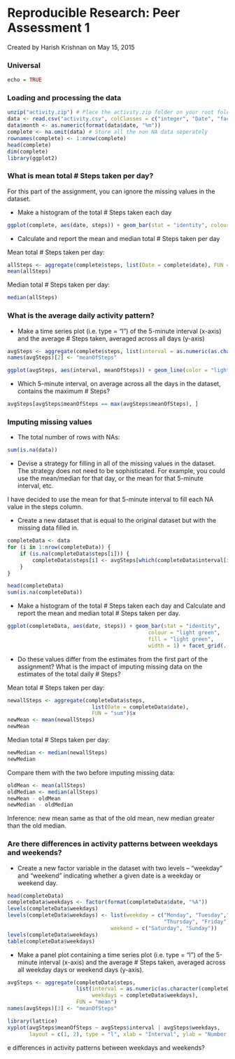 Reproducible Research: Peer Assessment 1
==========================================
Created by Harish Krishnan on May 15, 2015

### Universal
```r
echo = TRUE

```

### Loading and processing the data
```r
unzip("activity.zip") # Place the activity.zip folder on your root folder. In my case, documents folder.
data <- read.csv("activity.csv", colClasses = c("integer", "Date", "factor"))
data$month <- as.numeric(format(data$date, "%m"))
complete <- na.omit(data) # Store all the non NA data seperately
rownames(complete) <- 1:nrow(complete)
head(complete)
dim(complete)
library(ggplot2)
```


### What is mean total # Steps taken per day?
For this part of the assignment, you can ignore the missing values in the dataset.

* Make a histogram of the total # Steps taken each day
```r
ggplot(complete, aes(date, steps)) + geom_bar(stat = "identity", colour = "light green", fill = "light green", width = 1) + facet_grid(. ~ month, scales = "free") + labs(title = "Histogram of Total # Steps Taken Each Day", x = "Date", y = "Total # Steps") + theme_bw()
```

* Calculate and report the mean and median total # Steps taken per day

Mean total # Steps taken per day:
```r
allSteps <- aggregate(complete$steps, list(Date = complete$date), FUN = "sum")$x
mean(allSteps)
```
Median total # Steps taken per day:
```r
median(allSteps)
```

### What is the average daily activity pattern?
* Make a time series plot (i.e. type = "l") of the 5-minute interval (x-axis) and the average # Steps taken, averaged across all days (y-axis)

```r
avgSteps <- aggregate(complete$steps, list(interval = as.numeric(as.character(complete$interval))), FUN = "mean")
names(avgSteps)[2] <- "meanOfSteps"

ggplot(avgSteps, aes(interval, meanOfSteps)) + geom_line(color = "light green", size = 1) + labs(title = "Time Series Plot of the 5-minute Interval", x = "5-minute intervals", y = "Average # Steps Taken") + theme_classic()
```

* Which 5-minute interval, on average across all the days in the dataset, contains the maximum # Steps?
```r
avgSteps[avgSteps$meanOfSteps == max(avgSteps$meanOfSteps), ]
```

### Imputing missing values
* The total number of rows with NAs:

```r
sum(is.na(data))
```

* Devise a strategy for filling in all of the missing values in the dataset. The strategy does not need to be sophisticated. For example, you could use the mean/median for that day, or the mean for that 5-minute interval, etc.

I have decided to use the mean for that 5-minute interval to fill each NA value in the steps column.

* Create a new dataset that is equal to the original dataset but with the missing data filled in.

```r
completeData <- data 
for (i in 1:nrow(completeData)) {
    if (is.na(completeData$steps[i])) {
        completeData$steps[i] <- avgSteps[which(completeData$interval[i] == avgSteps$interval), ]$meanOfSteps
    }
}

head(completeData)
sum(is.na(completeData))
```

* Make a histogram of the total # Steps taken each day and Calculate and report the mean and median total # Steps taken per day. 

```r
ggplot(completeData, aes(date, steps)) + geom_bar(stat = "identity",
                                             colour = "light green",
                                             fill = "light green",
                                             width = 1) + facet_grid(. ~ month, scales = "free") + labs(title = "Histogram of Total # Steps Taken Each Day (complete)", x = "Date", y = "Total # Steps")+theme_bw()
```

* Do these values differ from the estimates from the first part of the assignment? What is the impact of imputing missing data on the estimates of the total daily # Steps?

Mean total # Steps taken per day:
```r
newallSteps <- aggregate(completeData$steps, 
                           list(Date = completeData$date), 
                           FUN = "sum")$x
newMean <- mean(newallSteps)
newMean
```
Median total # Steps taken per day:
```r
newMedian <- median(newallSteps)
newMedian
```
Compare them with the two before imputing missing data:
```r
oldMean <- mean(allSteps)
oldMedian <- median(allSteps)
newMean - oldMean
newMedian - oldMedian
```
Inference: new mean same as that of the old mean, new median greater than the old median. 

### Are there differences in activity patterns between weekdays and weekends?

* Create a new factor variable in the dataset with two levels -- "weekday" and "weekend" indicating whether a given date is a weekday or weekend day.

```r
head(completeData)
completeData$weekdays <- factor(format(completeData$date, "%A"))
levels(completeData$weekdays)
levels(completeData$weekdays) <- list(weekday = c("Monday", "Tuesday","Wednesday", 
                                                  "Thursday", "Friday"),
                                 weekend = c("Saturday", "Sunday"))
levels(completeData$weekdays)
table(completeData$weekdays)
```

* Make a panel plot containing a time series plot (i.e. type = "l") of the 5-minute interval (x-axis) and the average # Steps taken, averaged across all weekday days or weekend days (y-axis).

```r
avgSteps <- aggregate(completeData$steps, 
                      list(interval = as.numeric(as.character(completeData$interval)), 
                           weekdays = completeData$weekdays),
                      FUN = "mean")
names(avgSteps)[3] <- "meanOfSteps"

library(lattice)
xyplot(avgSteps$meanOfSteps ~ avgSteps$interval | avgSteps$weekdays, 
       layout = c(1, 2), type = "l", xlab = "Interval", ylab = "Number of steps")

```
e differences in activity patterns between weekdays and weekends?
